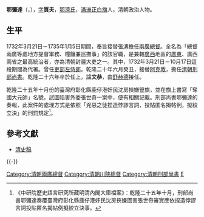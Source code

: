 {{Manchu name|[[鄂济氏|鄂济]]}}
'''鄂彌達'''（{{lang-mnc|ᠣᠮᡳᡩᠠ|v=omida}}，{{bd|1685年||1761年||}}），[[表字|字]]'''質夫'''，[[鄂濟氏|鄂濟氏]]，[[滿洲正白旗|滿洲正白旗]]人，清朝政治人物。
==生平==
1732年3月21日－1735年1月5日期間，奉旨接替[[張溥|張溥]]擔任[[兩廣總督|兩廣總督]]。全名為「總督兩廣等處地方提督軍務、糧饟兼巡撫事」的該官職，是兼轄[[廣西|廣西]]地區的[[廣東|廣東]]、廣西兩省之最高統治者，亦為清朝封疆大吏之一。其中，1732年3月21日－10月17日這段期間為代署。曾任[[吏部左侍郎|吏部左侍郎]]。乾隆二十年六月癸丑，接替[[阿克敦|阿克敦]]，擔任[[清朝刑部尚書列表|清朝刑部尚書]]。乾隆二十六年卒於任上，諡'''文恭'''，由[[舒赫德|舒赫德]]接任。

乾隆二十五年十月份的臺灣府彰化縣鹿仔港奸民沈房挾嫌豎旗，並在旗上書寫「奪國大元帥」名號，試圖陷害外委張世奇一案中，便有相關記載。刑部尚書鄂彌達的奏報，此案件的處理方式是依照「兇惡之徒捏造悖謬言詞，投貼匿名揭帖例，擬絞立決」的刑罰規定<ref>《中研院歷史語言研究所藏明清內閣大庫檔案》：乾隆二十五年十月，刑部尚書鄂彌達奏覆臺灣府彰化縣鹿仔港奸民沈房挾嫌圖害張世奇審實應依捏造悖謬言詞投貼匿名揭帖例擬絞立決事。</ref>。

==參考文獻==
*[[清史稿|清史稿]]

{{-}}
{{start box}}
{{s-off}}
{{s-before|[[郝玉麟|郝玉麟]]}}
{{s-title|[[兩廣總督|兩廣總督]]|任職期間：1732年3月21日－1738年8月30日}}
{{s-after|[[馬爾泰|馬爾泰]]}}
{{succession box|[[阿克敦|阿克敦]]|[[舒赫德|舒赫德]]|[[清朝刑部尚書列表|清朝刑部滿尚書]]|<small>乾隆二十年六月癸丑 - 乾隆二十六年七月丁未</small><br /><small>1755年7月19日 - 1761年8月10日</small>}}
{{end box}}
{{清朝人物小作品}}

{{DEFAULTSORT:E鄂}}
[[Category:清朝兩廣總督|Category:清朝兩廣總督]]
[[Category:清朝川陝總督|Category:清朝川陝總督]]
[[Category:清朝刑部尚書|Category:清朝刑部尚書]]
[[Category:鄂济氏|E]]